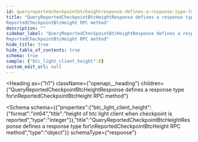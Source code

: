 ```yaml
---
id: queryreportedcheckpointbtcheightresponse-defines-a-response-type-for-reportedcheckpointbtcheight-rpc-method
title: "QueryReportedCheckpointBtcHeightResponse defines a response type for
ReportedCheckpointBtcHeight RPC method"
description: ""
sidebar_label: "QueryReportedCheckpointBtcHeightResponse defines a response type for
ReportedCheckpointBtcHeight RPC method"
hide_title: true
hide_table_of_contents: true
schema: true
sample: {"btc_light_client_height":0}
custom_edit_url: null
---
```



<Heading
  as={"h1"}
  className={"openapi__heading"}
  children={"QueryReportedCheckpointBtcHeightResponse defines a response type for\nReportedCheckpointBtcHeight RPC method"}
>
</Heading>





<Schema
  schema={{"properties":{"btc_light_client_height":{"format":"int64","title":"height of btc light client when checkpoint is reported","type":"integer"}},"title":"QueryReportedCheckpointBtcHeightResponse defines a response type for\nReportedCheckpointBtcHeight RPC method","type":"object"}}
  schemaType={"response"}
>
  
</Schema>
            
